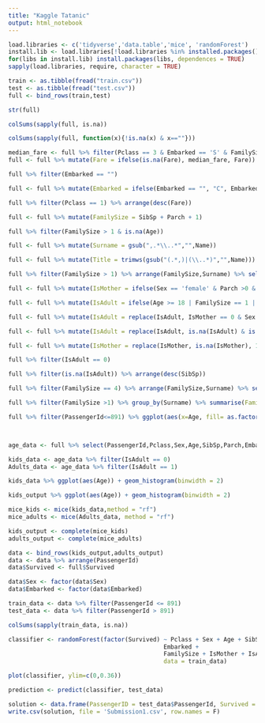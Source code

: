 ```yaml
---
title: "Kaggle Tatanic"
output: html_notebook
---
```


```r

load.libraries <- c('tidyverse','data.table','mice', 'randomForest')
install.lib <- load.libraries[!load.libraries %in% installed.packages()]
for(libs in install.lib) install.packages(libs, dependences = TRUE)
sapply(load.libraries, require, character = TRUE)

```

```r
train <- as.tibble(fread("train.csv"))
test <- as.tibble(fread("test.csv"))
full <- bind_rows(train,test)
```

```r
str(full)
```

```r
colSums(sapply(full, is.na))
```

```r
colSums(sapply(full, function(x){!is.na(x) & x==""}))
```



```r
median_fare <- full %>% filter(Pclass == 3 & Embarked == 'S' & FamilySize == 1) %>% select(Fare) %>% .[[1]] %>% as.vector() %>% median(na.rm= T)
full <- full %>% mutate(Fare = ifelse(is.na(Fare), median_fare, Fare))
```

```r
full %>% filter(Embarked == "")
```
```r
full <- full %>% mutate(Embarked = ifelse(Embarked == "", "C", Embarked))
```

```r
full %>% filter(Pclass == 1) %>% arrange(desc(Fare))
```

```r
full <- full %>% mutate(FamilySize = SibSp + Parch + 1)
```


```r
full %>% filter(FamilySize > 1 & is.na(Age)) 
```

```r
full <- full %>% mutate(Surname = gsub(",.*\\..*","",Name))
```

```r
full <- full %>% mutate(Title = trimws(gsub("(.*,)|(\\..*)","",Name)))
```

```r
full %>% filter(FamilySize > 1) %>% arrange(FamilySize,Surname) %>% select(PassengerId,Survived,Sex,Age,SibSp,Parch,FamilySize,Surname,Title)
```

```r
full <- full %>% mutate(IsMother = ifelse(Sex == 'female' & Parch >0 & Age > 18 & Title != 'Miss', 1, 0))

```




```r
full <- full %>% mutate(IsAdult = ifelse(Age >= 18 | FamilySize == 1 | Title == 'Mrs', 1, 0))
```

```r
full <- full %>% mutate(IsAdult = replace(IsAdult, IsMother == 0 & Sex == 'female' & Parch > 0 & is.na(Age), 0)) 
```

```r
full <- full %>% mutate(IsAdult = replace(IsAdult, is.na(IsAdult) & is.na(Age), 0)) 
```


```r
full <- full %>% mutate(IsMother = replace(IsMother, is.na(IsMother), 1)) 
```

```r
full %>% filter(IsAdult == 0)
```


```r
full %>% filter(is.na(IsAdult)) %>% arrange(desc(SibSp))
```


```r
full %>% filter(FamilySize == 4) %>% arrange(FamilySize,Surname) %>% select(PassengerId,Survived,Sex,Age,SibSp,Parch,FamilySize,Surname,Title)
```


```r
full %>% filter(FamilySize >1) %>% group_by(Surname) %>% summarise(FamilySize = max(FamilySize), TotalSurvived = sum(Survived)) %>% filter(TotalSurvived > 0) %>% mutate(whole = ifelse(FamilySize == TotalSurvived, 1 , 0))
```


```r
full %>% filter(PassengerId<=891) %>% ggplot(aes(x=Age, fill= as.factor(Survived))) + geom_histogram(binwidth=9)



```
```r

```


```r
age_data <- full %>% select(PassengerId,Pclass,Sex,Age,SibSp,Parch,Embarked, FamilySize,IsMother, IsAdult)
```

```r
kids_data <- age_data %>% filter(IsAdult == 0)
Adults_data <- age_data %>% filter(IsAdult == 1)
```

```r
kids_data %>% ggplot(aes(Age)) + geom_histogram(binwidth = 2)
```
```r
kids_output %>% ggplot(aes(Age)) + geom_histogram(binwidth = 2)
```

```r
mice_kids <- mice(kids_data,method = "rf")
mice_adults <- mice(Adults_data, method = "rf")
```


```r
kids_output <- complete(mice_kids)
adults_output <- complete(mice_adults)
```


```r
data <- bind_rows(kids_output,adults_output)
data <- data %>% arrange(PassengerId)
data$Survived <- full$Survived

```

```r
data$Sex <- factor(data$Sex)
data$Embarked <- factor(data$Embarked)
```

```r
train_data <- data %>% filter(PassengerId <= 891)
test_data <- data %>% filter(PassengerId > 891)
```


```r
colSums(sapply(train_data, is.na))
```

```r
classifier <- randomForest(factor(Survived) ~ Pclass + Sex + Age + SibSp + Parch + 
                                            Embarked + 
                                            FamilySize + IsMother + IsAdult,
                                            data = train_data)
```


```r
plot(classifier, ylim=c(0,0.36))
```



```r
prediction <- predict(classifier, test_data)
```

```r
solution <- data.frame(PassengerID = test_data$PassengerId, Survived = prediction)
write.csv(solution, file = 'Submission1.csv', row.names = F)
```







